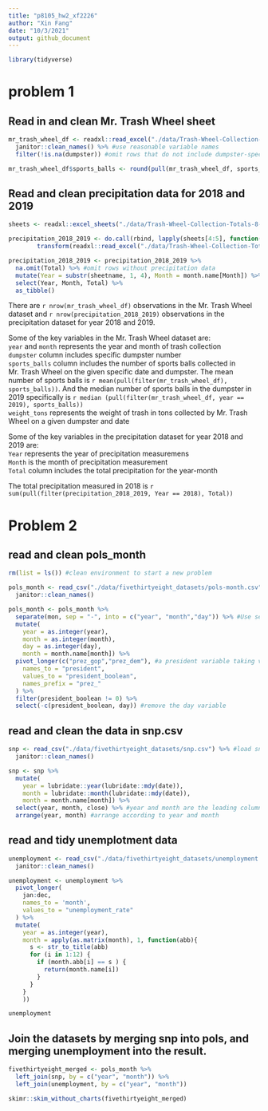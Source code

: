 ```yaml
---
title: "p8105_hw2_xf2226"
author: "Xin Fang"
date: "10/3/2021"
output: github_document
---
```


```r
library(tidyverse)
```

# problem 1 

## Read in and clean Mr. Trash Wheel sheet
```r
mr_trash_wheel_df <- readxl::read_excel("./data/Trash-Wheel-Collection-Totals-8-6-19.xlsx", sheet = 1, range = cellranger::cell_cols("A:N"), skip = 1) %>% # specified the sheet in the Excel file, using sheet = 1; omited non-data entries, using range = cellranger::cell_cols("A:N") and skip = 1
  janitor::clean_names() %>% #use reasonable variable names
  filter(!is.na(dumpster)) #omit rows that do not include dumpster-specific data

mr_trash_wheel_df$sports_balls <- round(pull(mr_trash_wheel_df, sports_balls), 0) #round the number of sports balls to the nearest integer
```

## Read and clean precipitation data for 2018 and 2019

```r
sheets <- readxl::excel_sheets("./data/Trash-Wheel-Collection-Totals-8-6-19.xlsx") #read in sheets

precipitation_2018_2019 <- do.call(rbind, lapply(sheets[4:5], function(X) 
        transform(readxl::read_excel("./data/Trash-Wheel-Collection-Totals-8-6-19.xlsx", sheet = X, skip = 1), sheetname = X))) #rbind the two seperate sheets and add a column containing the sheetnames

precipitation_2018_2019 <- precipitation_2018_2019 %>% 
  na.omit(Total) %>% #omit rows without precipitation data
  mutate(Year = substr(sheetname, 1, 4), Month = month.name[Month]) %>%  #add a variable for year and convert month to a character variable
  select(Year, Month, Total) %>% 
  as_tibble()
```

There are `r nrow(mr_trash_wheel_df)` observations in the Mr. Trash Wheel dataset and `r nrow(precipitation_2018_2019)` observations in the precipitation dataset for year 2018 and 2019. 

Some of the key variables in the Mr. Trash Wheel dataset are: \
`year`  and `month` represents the year and month of trash collection\
`dumpster` column includes specific dumpster number \
`sports_balls` column includes the number of sports balls collected in Mr. Trash Wheel on the given specific date and dumpster. The mean number of sports balls is `r mean(pull(filter(mr_trash_wheel_df), sports_balls))`. And the median number of sports balls in the dumpster in 2019 specifically is `r median (pull(filter(mr_trash_wheel_df, year == 2019), sports_balls))`\
`weight_tons` represents the weight of trash in tons collected by Mr. Trash Wheel on a given dumpster and date \

Some of the key variables in the precipitation dataset for year 2018 and 2019 are:\
`Year` represents the year of precipitation measuremens\
`Month` is the month of precipitation measurement\
`Total` column includes the total precipitation for the year-month\

The total precipitation measured in 2018 is `r sum(pull(filter(precipitation_2018_2019, Year == 2018), Total))` 

\newpage
# Problem 2 
## read and clean pols_month
```r
rm(list = ls()) #clean environment to start a new problem

pols_month <- read_csv("./data/fivethirtyeight_datasets/pols-month.csv") %>% #load pols_month dataset
  janitor::clean_names() 

pols_month <- pols_month %>%
  separate(mon, sep = "-", into = c("year", "month","day")) %>% #Use separate() to break up the variable mon into integer variables year, month, and day
  mutate(
    year = as.integer(year), 
    month = as.integer(month), 
    day = as.integer(day),
    month = month.name[month]) %>% 
  pivot_longer(c("prez_gop","prez_dem"), #a president variable taking values gop and dem
    names_to = "president",
    values_to = "president_boolean",
    names_prefix = "prez_"
  ) %>% 
  filter(president_boolean != 0) %>% 
  select(-c(president_boolean, day)) #remove the day variable
```

## read and clean the data in snp.csv
```r
snp <- read_csv("./data/fivethirtyeight_datasets/snp.csv") %>% #load snp dataset
  janitor::clean_names() 

snp <- snp %>%
  mutate(
    year = lubridate::year(lubridate::mdy(date)), 
    month = lubridate::month(lubridate::mdy(date)), 
    month = month.name[month]) %>% 
  select(year, month, close) %>% #year and month are the leading columns
  arrange(year, month) #arrange according to year and month
```

## read and tidy unemplotment data
```r
unemployment <- read_csv("./data/fivethirtyeight_datasets/unemployment.csv") %>% 
  janitor::clean_names() 

unemployment <- unemployment %>% 
  pivot_longer(
    jan:dec, 
    names_to = 'month', 
    values_to = "unemployment_rate"
  ) %>% 
  mutate(
    year = as.integer(year),
    month = apply(as.matrix(month), 1, function(abb){
      s <- str_to_title(abb)
      for (i in 1:12) {
        if (month.abb[i] == s ) {
          return(month.name[i])
        }
      }
    }
    ))

unemployment

```

## Join the datasets by merging snp into pols, and merging unemployment into the result.
```r
fivethirtyeight_merged <- pols_month %>% 
  left_join(snp, by = c("year", "month")) %>% 
  left_join(unemployment, by = c("year", "month"))

skimr::skim_without_charts(fivethirtyeight_merged)
```

